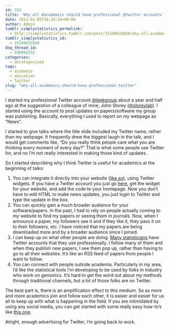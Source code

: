 ```yaml
---
id: 333
title: 'Why all #academics should have professional @twitter accounts'
date: 2012-01-05T16:24:14+00:00
author: Admin
tumblr_simplystatistics_permalink:
  - http://simplystatistics.tumblr.com/post/15348632030/why-all-academics-should-have-professional-twitter
tumblr_simplystatistics_id:
  - 15348632030
dsq_thread_id:
  - 936992333
categories:
  - Uncategorized
tags:
  - academia
  - education
  - Twitter
slug: "why-all-academics-should-have-professional-twitter"
---
```

I started my professional Twitter account <a href="http://twitter.com/#!/leekgroup" target="_blank">@leekgroup</a> about a year and half ago at the suggestion of a colleague of mine, John Storey (<a href="https://twitter.com/#!/storeylab" target="_blank">@storeylab</a>). I started using the account to post updates on papers/software my group was publishing. Basically, everything I used to report on my webpage as &#8220;News&#8221;. 

I started to give talks where the title slide included my Twitter name, rather than my webpage. It frequently drew the biggest laugh in the talk, and I would get comments like, &#8220;Do you really think people care what you are thinking every moment of every day?&#8221; That is what some people use Twitter for, and no I&#8217;m not really interested in making those kind of updates. 

So I started describing why I think Twitter is useful for academics at the beginning of talks:

  1. You can integrate it directly into your website (<a href="http://biostat.jhsph.edu/~jleek/research.html" target="_blank">like so</a>), using Twitter widgets. If you have a Twitter account you just go <a href="http://twitter.com/about/resources/widgets" target="_blank">here</a>, get the widget for your website, and add the code to your homepage. Now you don&#8217;t have to edit HTML to make news updates, you just login to Twitter and type the update in the box.
  2. You can quickly gain a much broader audience for your software/papers. In the past, I had to rely on people actually coming to my website to find my papers or seeing them in journals. Now, when I announce a paper, my followers see it and if they like it, they pass it on to their followers, etc. I have noticed that my papers are being downloaded more and by a broader audience since I joined. 
  3. I can keep up on what other people are doing. <a href="http://simplystatistics.tumblr.com/post/12560072373/statisticians-on-twitter-help-me-find-more" target="_blank">Many statisticians</a> have Twitter accounts that they use professionally. I follow many of them and when they publish new papers, I see them pop up, rather than having to go to all their websites. It&#8217;s like an RSS feed of papers from people I want to follow. 
  4. You can connect with people outside academia. Particularly in my area, I&#8217;d like the statistical tools I&#8217;m developing to be used by folks in industry who work on genomics. It&#8217;s hard to get the word out about my methods through traditional channels, but a lot of those folks are on Twitter. 

The best part is, there is an amplification effect to this medium. So as more and more academics join and follow each other, it is easier and easier for us all to keep up with what is happening in the field. If you are intimidated by using any social media, you can get started with some really easy how-to&#8217;s like <a href="http://www.wikihow.com/Use-Twitter" target="_blank">this one</a>.

Alright, enough advertising for Twitter, I&#8217;m going back to work. 

